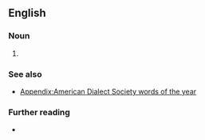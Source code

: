 ==English==

===Noun===
{{head|en|noun form}}

# {{plural of|en|weapon of mass destruction}}

===See also===
* [[Appendix:American Dialect Society words of the year]]

===Further reading===
* {{pedia}}